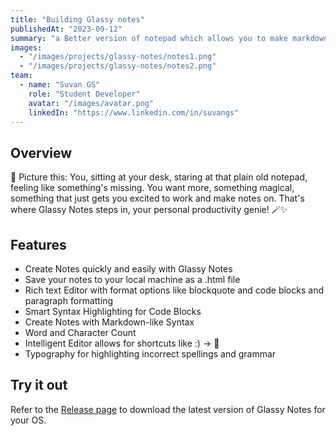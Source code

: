 ```yaml
---
title: "Building Glassy notes"
publishedAt: "2023-09-12"
summary: "a Better version of notepad which allows you to make markdown-like notes with just a GUI interface."
images:
  - "/images/projects/glassy-notes/notes1.png"
  - "/images/projects/glassy-notes/notes2.png"
team:
  - name: "Suvan GS"
    role: "Student Developer"
    avatar: "/images/avatar.png"
    linkedIn: "https://www.linkedin.com/in/suvangs"
---
```


## Overview

🌟 Picture this: You, sitting at your desk, staring at that plain old notepad, feeling like something's missing. You want more, something magical, something that just gets you excited to work and make notes on. That's where Glassy Notes steps in, your personal productivity genie! 🪄✨

## Features

- Create Notes quickly and easily with Glassy Notes
- Save your notes to your local machine as a <InlineCode>.html</InlineCode> file
- Rich text Editor with format options like blockquote and code blocks and paragraph formatting
- Smart Syntax Highlighting for Code Blocks
- Create Notes with Markdown-like Syntax
- Word and Character Count
- Intelligent Editor allows for shortcuts like <InlineCode>:) -> 🙂</InlineCode>
- Typography for highlighting incorrect spellings and grammar

## Try it out

Refer to the [Release page](https://tauri-update-server-kappa.vercel.app/) to download the latest version of Glassy Notes for your OS.